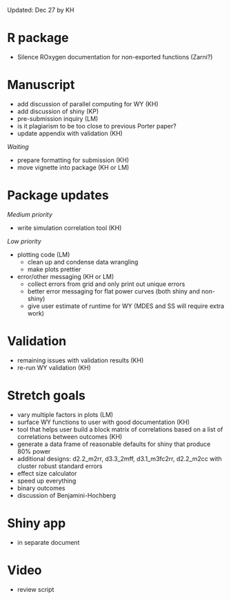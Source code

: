 
Updated: Dec 27 by KH

# R package

- Silence ROxygen documentation for non-exported functions (Zarni?)

# Manuscript

- add discussion of parallel computing for WY (KH)
- add discussion of shiny (KP)
- pre-submission inquiry (LM)
- is it plagiarism to be too close to previous Porter paper?
- update appendix with validation (KH)

*Waiting*

- prepare formatting for submission (KH)
- move vignette into package (KH or LM)

# Package updates

*Medium priority*

- write simulation correlation tool (KH)

*Low priority*

- plotting code (LM)
  - clean up and condense data wrangling
  - make plots prettier
- error/other messaging (KH or LM)
  - collect errors from grid and only print out unique errors
  - better error messaging for flat power curves (both shiny and non-shiny)
  - give user estimate of runtime for WY (MDES and SS will require extra work)

# Validation

- remaining issues with validation results (KH)
- re-run WY validation (KH)
  
# Stretch goals

- vary multiple factors in plots (LM)
- surface WY functions to user with good documentation (KH)
- tool that helps user build a block matrix of correlations based on a list of correlations between outcomes (KH)
- generate a data frame of reasonable defaults for shiny that produce 80% power
- additional designs: d2.2_m2rr, d3.3_2mff, d3.1_m3fc2rr, d2.2_m2cc with cluster robust standard errors
- effect size calculator
- speed up everything
- binary outcomes
- discussion of Benjamini-Hochberg

# Shiny app
- in separate document

# Video
- review script

